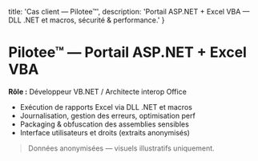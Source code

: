   title: 'Cas client — Pilotee™',
  description: 'Portail ASP.NET + Excel VBA — DLL .NET et macros, sécurité & performance.'
}
# Pilotee™ — Portail ASP.NET + Excel VBA
**Rôle :** Développeur VB.NET / Architecte interop Office
- Exécution de rapports Excel via DLL .NET et macros
- Journalisation, gestion des erreurs, optimisation perf
- Packaging & obfuscation des assemblies sensibles
- Interface utilisateurs et droits (extraits anonymisés)
> Données anonymisées — visuels illustratifs uniquement.

